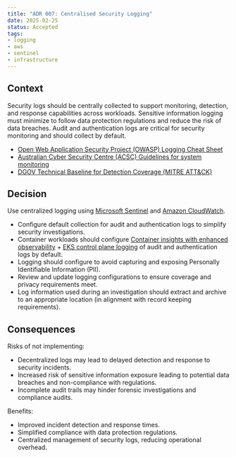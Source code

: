 ```yaml
---
title: "ADR 007: Centralised Security Logging"
date: 2025-02-25
status: Accepted
tags:
- logging
- aws
- sentinel
- infrastructure
---
```


## Context

Security logs should be centrally collected to support monitoring, detection, and response capabilities across workloads. Sensitive information logging must minimize to follow data protection regulations and reduce the risk of data breaches. Audit and authentication logs are critical for security monitoring and should collect by default.

- [Open Web Application Security Project (OWASP) Logging Cheat Sheet](https://cheatsheetseries.owasp.org/cheatsheets/Logging_Cheat_Sheet.html)
- [Australian Cyber Security Centre (ACSC) Guidelines for system monitoring](https://www.cyber.gov.au/resources-business-and-government/essential-cyber-security/ism/cyber-security-guidelines/guidelines-system-monitoring)
- [DGOV Technical Baseline for Detection Coverage (MITRE ATT&CK)](https://soc.cyber.wa.gov.au/baselines/data-sources/)

## Decision

Use centralized logging using [Microsoft Sentinel](https://soc.cyber.wa.gov.au/onboarding/sentinel-guidance/) and [Amazon CloudWatch](https://docs.aws.amazon.com/AmazonCloudWatch/latest/monitoring/WhatIsCloudWatch.html).

- Configure default collection for audit and authentication logs to simplify security investigations.
- Container workloads should configure [Container insights with enhanced observability](https://docs.aws.amazon.com/AmazonCloudWatch/latest/monitoring/deploy-container-insights-EKS.html) + [EKS control plane logging](https://docs.aws.amazon.com/eks/latest/userguide/control-plane-logs.html) of audit and authentication logs by default.
- Logging should configure to avoid capturing and exposing Personally Identifiable Information (PII).
- Review and update logging configurations to ensure coverage and privacy requirements meet.
- Log information used during an investigation should extract and archive to an appropriate location (in alignment with record keeping requirements).

## Consequences

Risks of not implementing:

- Decentralized logs may lead to delayed detection and response to security incidents.
- Increased risk of sensitive information exposure leading to potential data breaches and non-compliance with regulations.
- Incomplete audit trails may hinder forensic investigations and compliance audits.

Benefits:

- Improved incident detection and response times.
- Simplified compliance with data protection regulations.
- Centralized management of security logs, reducing operational overhead.

